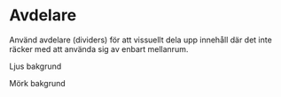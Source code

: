 
<Meta title="Komponenter/Avdelare/Översikt" />

# Avdelare

<p>
  Använd avdelare (dividers) för att vissuellt dela upp innehåll där det inte räcker med att använda sig av enbart
  mellanrum.
</p>

<Preview>
  <div className="p-6">
    <div className="flex items-center gap-12 p-6">
      <p className="">Ljus bakgrund</p>
      <Divider className="flex-1" />
    </div>
    <div className="flex items-center gap-12 p-6 bg-gray text-white">
      <p className="">Mörk bakgrund</p>
      <Divider className="flex-1" />
    </div>
  </div>
</Preview>

